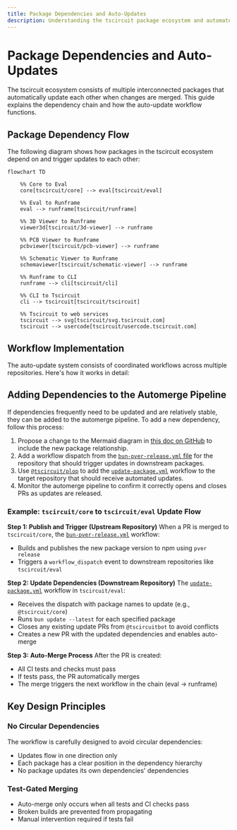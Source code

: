 ```yaml
---
title: Package Dependencies and Auto-Updates
description: Understanding the tscircuit package ecosystem and automated dependency update workflow
---
```


# Package Dependencies and Auto-Updates

The tscircuit ecosystem consists of multiple interconnected packages that automatically update each other when changes are merged. This guide explains the dependency chain and how the auto-update workflow functions.

## Package Dependency Flow

The following diagram shows how packages in the tscircuit ecosystem depend on and trigger updates to each other:

```mermaid
flowchart TD

    %% Core to Eval
    core[tscircuit/core] --> eval[tscircuit/eval]

    %% Eval to Runframe
    eval --> runframe[tscircuit/runframe]

    %% 3D Viewer to Runframe
    viewer3d[tscircuit/3d-viewer] --> runframe

    %% PCB Viewer to Runframe
    pcbviewer[tscircuit/pcb-viewer] --> runframe

    %% Schematic Viewer to Runframe
    schemaviewer[tscircuit/schematic-viewer] --> runframe

    %% Runframe to CLI
    runframe --> cli[tscircuit/cli]

    %% CLI to Tscircuit
    cli --> tscircuit[tscircuit/tscircuit]

    %% Tscircuit to web services
    tscircuit --> svg[tscircuit/svg.tscircuit.com]
    tscircuit --> usercode[tscircuit/usercode.tscircuit.com]
```

## Workflow Implementation

The auto-update system consists of coordinated workflows across multiple repositories. Here's how it works in detail:

## Adding Dependencies to the Automerge Pipeline

If dependencies frequently need to be updated and are relatively stable, they can be added to the automerge pipeline. To add a new dependency, follow this process:

1. Propose a change to the Mermaid diagram in [this doc on GitHub](https://github.com/tscircuit/docs/blob/main/docs/contributing/package-dependencies-and-auto-updates.mdx) to include the new package relationship.
2. Add a workflow dispatch from the [`bun-pver-release.yml` file](https://github.com/tscircuit/plop/blob/main/template-files/bun-pver-release.yml) for the repository that should trigger updates in downstream packages.
3. Use [`@tscircuit/plop`](https://github.com/tscircuit/plop) to add the [`update-package.yml`](https://github.com/tscircuit/plop/blob/main/template-files/update-package.yml) workflow to the target repository that should receive automated updates.
4. Monitor the automerge pipeline to confirm it correctly opens and closes PRs as updates are released.

### Example: `tscircuit/core` to `tscircuit/eval` Update Flow

**Step 1: Publish and Trigger (Upstream Repository)**
When a PR is merged to `tscircuit/core`, the [`bun-pver-release.yml`](https://github.com/tscircuit/plop/blob/main/template-files/bun-pver-release.yml) workflow:
- Builds and publishes the new package version to npm using `pver release`
- Triggers a `workflow_dispatch` event to downstream repositories like `tscircuit/eval`

**Step 2: Update Dependencies (Downstream Repository)**
The [`update-package.yml`](https://github.com/tscircuit/plop/blob/main/template-files/update-package.yml) workflow in `tscircuit/eval`:
- Receives the dispatch with package names to update (e.g., `@tscircuit/core`)
- Runs `bun update --latest` for each specified package
- Closes any existing update PRs from `@tscircuitbot` to avoid conflicts
- Creates a new PR with the updated dependencies and enables auto-merge

**Step 3: Auto-Merge Process**
After the PR is created:
- All CI tests and checks must pass
- If tests pass, the PR automatically merges
- The merge triggers the next workflow in the chain (eval → runframe)

## Key Design Principles

### No Circular Dependencies
The workflow is carefully designed to avoid circular dependencies:
- Updates flow in one direction only
- Each package has a clear position in the dependency hierarchy
- No package updates its own dependencies' dependencies

### Test-Gated Merging
- Auto-merge only occurs when all tests and CI checks pass
- Broken builds are prevented from propagating
- Manual intervention required if tests fail
